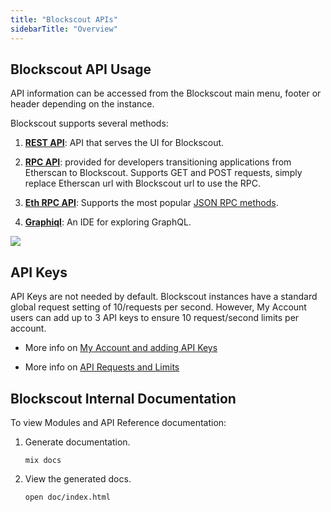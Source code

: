 ```yaml
---
title: "Blockscout APIs"
sidebarTitle: "Overview"
---
```


## Blockscout API Usage

API information can be accessed from the Blockscout main menu, footer or header depending on the instance.

Blockscout supports several methods:

1. [**REST API**](/devs/apis/rest): API that serves the UI for Blockscout.

2. [**RPC API**](/devs/apis/rpc): provided for developers transitioning applications from Etherscan to Blockscout. Supports GET and POST requests, simply replace Etherscan url with Blockscout url to use the RPC.

3. [**Eth RPC API**](/devs/apis/rpc/eth-rpc): Supports the most popular [JSON RPC methods](https://ethereum.github.io/execution-apis/api-documentation/).

4. [**Graphiql**](https://github.com/graphql/graphiql): An IDE for exploring GraphQL.

<Frame caption="API access in new instance">
  <img src="/images/f076d763-image.jpeg" />
</Frame>

## API Keys

API Keys are not needed by default. Blockscout instances have a standard global request setting of 10/requests per second. However, My Account users can add up to 3 API keys to ensure 10 request/second limits per account.

* More info on [My Account and adding API Keys](/using-blockscout/my-account/api-keys)

* More info on [API Requests and Limits](/devs/apis/requests-and-limits)

## Blockscout Internal Documentation

To view Modules and API Reference documentation:

1. Generate documentation.

   `mix docs`

2. View the generated docs.

   `open doc/index.html`


